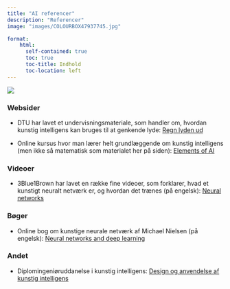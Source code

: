 ```yaml
---
title: "AI referencer"
description: "Referencer"
image: "images/COLOURBOX47937745.jpg"

format:
    html: 
      self-contained: true
      toc: true
      toc-title: Indhold
      toc-location: left
---
```




![](https://img.freepik.com/free-photo/still-life-books-versus-technology_23-2150062916.jpg?w=1060&t=st=1692100038~exp=1692100638~hmac=6baaa29ac643314083f4a25844614e0213406a5ce92ba3443618a983cc5910fe)

### Websider

+ DTU har lavet et undervisningsmateriale, som handler om, hvordan kunstig intelligens kan bruges til at genkende lyde: [Regn lyden ud](https://regnlydenud.dtu.dk/)

+ Online kursus hvor man lærer helt grundlæggende om kunstig intelligens (men ikke så matematisk som materialet her på siden): [Elements of AI](https://www.elementsofai.dk/)

### Videoer
+ 3Blue1Brown har lavet en række fine videoer, som forklarer, hvad et kunstigt neuralt netværk er, og hvordan det trænes (på engelsk): [Neural networks](https://www.youtube.com/playlist?list=PLZHQObOWTQDNU6R1_67000Dx_ZCJB-3pi)

### Bøger
+ Online bog om kunstige neurale netværk af Michael Nielsen (på engelsk): [Neural networks and deep learning](http://neuralnetworksanddeeplearning.com/index.html)


### Andet
+ Diplomingeniøruddanelse i kunstig intelligens: [Design og anvendelse af kunstig intelligens](https://www.aau.dk/uddannelser/bachelor/design-og-anvendelse-af-kunstig-intelligens) 